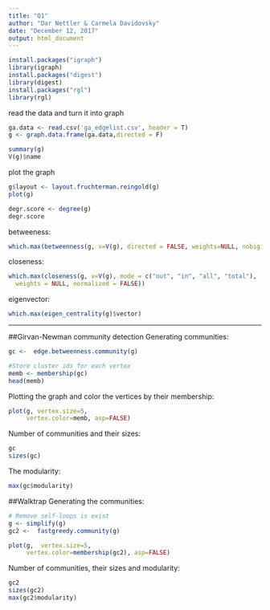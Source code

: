 ---
title: "Q1"
author: "Dar Nettler & Carmela Davidovsky"
date: "December 12, 2017"
output: html_document
---
```{r}
install.packages("igraph")
library(igraph)
install.packages("digest")
library(digest)
install.packages("rgl")
library(rgl)

```
read the data and turn it into graph
```{r}
ga.data <- read.csv('ga_edgelist.csv', header = T)
g <- graph.data.frame(ga.data,directed = F)
```

```{r}
summary(g)
V(g)$name
```

plot the graph
```{r}
g$layout <- layout.fruchterman.reingold(g)
plot(g)
```
```{r}
degr.score <- degree(g)
degr.score
```

betweeness:
```{r}
which.max(betweenness(g, v=V(g), directed = FALSE, weights=NULL, nobigint = FALSE, normalized = FALSE))
```

closeness:
```{r}
which.max(closeness(g, v=V(g), mode = c("out", "in", "all", "total"),
  weights = NULL, normalized = FALSE))
```

eigenvector:
```{r}
which.max(eigen_centrality(g)$vector)
```

_________________

##Girvan-Newman community detection
Generating communities:
```{r}
gc <-  edge.betweenness.community(g)
```

```{r}
#Store cluster ids for each vertex
memb <- membership(gc)
head(memb)
```
Plotting the graph and color the vertices by their membership:
```{r}
plot(g, vertex.size=5, 
     vertex.color=memb, asp=FALSE)
```

Number of communities and their sizes:
```{r}
gc
sizes(gc)
```

The modularity:
```{r}
max(gc$modularity)
```

##Walktrap
Generating the communities:
```{r}
# Remove self-loops is exist
g <- simplify(g)
gc2 <-  fastgreedy.community(g)
```

```{r}
plot(g,  vertex.size=5,
     vertex.color=membership(gc2), asp=FALSE)
```

Number of communities, their sizes and modularity:
```{r}
gc2
sizes(gc2)
max(gc2$modularity)
```
